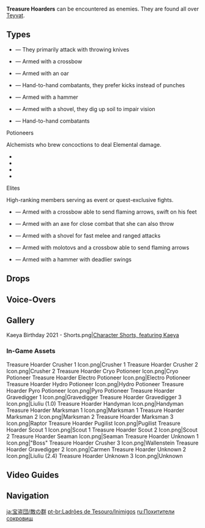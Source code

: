 {{CustomTabs
|tab1 = Overview
|tab2 = Enemy Group
}}
{{Terminology Infobox
|title        = Treasure Hoarders
|image        = Treasure Hoarders.png
|type         = Enemy Groups
|type2        = Treasure Hoarders
|type3        = Other Human Factions
}}
'''Treasure Hoarders''' can be encountered as enemies. They are found all over [[Teyvat]].

==Types==
*{{Enemy|Treasure Hoarders: Scout}} &mdash; They primarily attack with throwing knives
*{{Enemy|Treasure Hoarders: Marksman}} &mdash; Armed with a crossbow
*{{Enemy|Treasure Hoarders: Seaman}} &mdash; Armed with an oar
*{{Enemy|Treasure Hoarders: Handyman}} &mdash; Hand-to-hand combatants, they prefer kicks instead of punches
*{{Enemy|Treasure Hoarders: Crusher}} &mdash; Armed with a hammer
*{{Enemy|Treasure Hoarders: Gravedigger}} &mdash; Armed with a shovel, they dig up soil to impair vision
*{{Enemy|Treasure Hoarders: Pugilist}} &mdash; Hand-to-hand combatants

;Potioneers
Alchemists who brew concoctions to deal Elemental damage.
*{{Enemy|Treasure Hoarders: Cryo Potioneer}}
*{{Enemy|Treasure Hoarders: Electro Potioneer}}
*{{Enemy|Treasure Hoarders: Hydro Potioneer}}
*{{Enemy|Treasure Hoarders: Pyro Potioneer}}

;Elites
High-ranking members serving as event or quest-exclusive fights.
*{{Enemy|Treasure Hoarders: Raptor}} &mdash; Armed with a crossbow able to send flaming arrows, swift on his feet
*{{Enemy|Treasure Hoarders: Boss}} &mdash; Armed with an axe for close combat that she can also throw
*{{Enemy|Treasure Hoarders: Carmen}} &mdash; Armed with a shovel for fast melee and ranged attacks
*{{Enemy|Treasure Hoarders: Liuliu}} &mdash; Armed with molotovs and a crossbow able to send flaming arrows
*{{Enemy|Treasure Hoarders: Wallenstein}} &mdash; Armed with a hammer with deadlier swings

==Drops==
{{Drops Table|type=Treasure Hoarders}}

==Voice-Overs==
{{VO/Enemy
|enemy                   = Treasure Hoarders
|vo_01_00_title          = Idle
|vo_01_01_file           = VO {lang}{name} - Idle 01.ogg
|vo_01_01_tx_en          = Hmm, the treasure. Wheres the treasure?
|vo_01_01_tx_zh          = 
|vo_01_01_tx_ja          = 
|vo_01_01_tx_ko          = 
|vo_01_02_file           = VO {lang}{name} - Idle 02.ogg
|vo_01_02_tx_en          = Sigh, when will I finally make my fortune...?
|vo_01_02_tx_zh          = 
|vo_01_02_tx_ja          = 
|vo_01_02_tx_ko          = 
}}

==Gallery==
<gallery>
Kaeya Birthday 2021 - Shorts.png|[https://twitter.com/GenshinImpact/status/1465531033756045317 Character Shorts, featuring Kaeya]<!--2021-11-30-->
</gallery>

===In-Game Assets===
<gallery>
Treasure Hoarder Crusher 1 Icon.png|Crusher 1
Treasure Hoarder Crusher 2 Icon.png|Crusher 2
Treasure Hoarder Cryo Potioneer Icon.png|Cryo Potioneer
Treasure Hoarder Electro Potioneer Icon.png|Electro Potioneer
Treasure Hoarder Hydro Potioneer Icon.png|Hydro Potioneer
Treasure Hoarder Pyro Potioneer Icon.png|Pyro Potioneer
Treasure Hoarder Gravedigger 1 Icon.png|Gravedigger
Treasure Hoarder Gravedigger 3 Icon.png|Liuliu (1.0)
Treasure Hoarder Handyman Icon.png|Handyman
Treasure Hoarder Marksman 1 Icon.png|Marksman 1
Treasure Hoarder Marksman 2 Icon.png|Marksman 2
Treasure Hoarder Marksman 3 Icon.png|Raptor
Treasure Hoarder Pugilist Icon.png|Pugilist
Treasure Hoarder Scout 1 Icon.png|Scout 1
Treasure Hoarder Scout 2 Icon.png|Scout 2
Treasure Hoarder Seaman Icon.png|Seaman
Treasure Hoarder Unknown 1 Icon.png|"Boss"
Treasure Hoarder Crusher 3 Icon.png|Wallenstein
Treasure Hoarder Gravedigger 2 Icon.png|Carmen
Treasure Hoarder Unknown 2 Icon.png|Liuliu (2.4)
Treasure Hoarder Unknown 3 Icon.png|Unknown
</gallery>

==Video Guides==
{{EVT
|video1   = https://youtu.be/7EQLYAs5KXs
|caption1 = Extensive Farm Guide
}}

==Navigation==
{{Enemy Navbox|type=Common}}

[[ja:宝盗団/敵の群]]
[[pt-br:Ladrões de Tesouro/Inimigos]]
[[ru:Похитители сокровищ]]